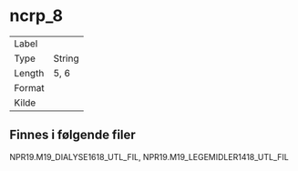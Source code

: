 
# ncrp_8

| | |
|----|----|
| Label    |  |
| Type     | String |
| Length   | 5, 6    |
| Format   |  |
| Kilde    |   |

## Finnes i følgende filer

NPR19.M19_DIALYSE1618_UTL_FIL, NPR19.M19_LEGEMIDLER1418_UTL_FIL

